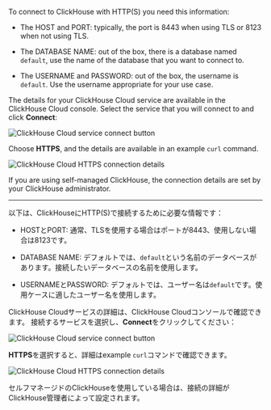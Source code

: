 


To connect to ClickHouse with HTTP(S) you need this information:

- The HOST and PORT: typically, the port is 8443 when using TLS or 8123 when not using TLS.

- The DATABASE NAME: out of the box, there is a database named `default`, use the name of the database that you want to connect to.

- The USERNAME and PASSWORD: out of the box, the username is `default`. Use the username appropriate for your use case.

The details for your ClickHouse Cloud service are available in the ClickHouse Cloud console.  Select the service that you will connect to and click **Connect**:

<Image img={cloud_connect_button} size="md" alt="ClickHouse Cloud service connect button" border />

Choose **HTTPS**, and the details are available in an example `curl` command.

<Image img={connection_details_https} size="md" alt="ClickHouse Cloud HTTPS connection details" border/>

If you are using self-managed ClickHouse, the connection details are set by your ClickHouse administrator. 

---

以下は、ClickHouseにHTTP(S)で接続するために必要な情報です：

- HOSTとPORT: 通常、TLSを使用する場合はポートが8443、使用しない場合は8123です。

- DATABASE NAME: デフォルトでは、`default`という名前のデータベースがあります。接続したいデータベースの名前を使用します。

- USERNAMEとPASSWORD: デフォルトでは、ユーザー名は`default`です。使用ケースに適したユーザー名を使用します。

ClickHouse Cloudサービスの詳細は、ClickHouse Cloudコンソールで確認できます。 接続するサービスを選択し、**Connect**をクリックしてください：

<Image img={cloud_connect_button} size="md" alt="ClickHouse Cloud service connect button" border />

**HTTPS**を選択すると、詳細はexample `curl`コマンドで確認できます。

<Image img={connection_details_https} size="md" alt="ClickHouse Cloud HTTPS connection details" border/>

セルフマネージドのClickHouseを使用している場合は、接続の詳細がClickHouse管理者によって設定されます。

